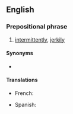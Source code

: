 ==English==

===Prepositional phrase===
{{en-PP|in [[fits and starts]]}}

# [[intermittently]], [[jerkily]]

====Synonyms====
* {{l|es|fitfully}}

====Translations====
{{trans-top}}
* French: {{t+|fr|par à-coups}}
{{trans-mid}}
* Spanish: {{t|es|a trompicones}}
{{trans-bottom}}